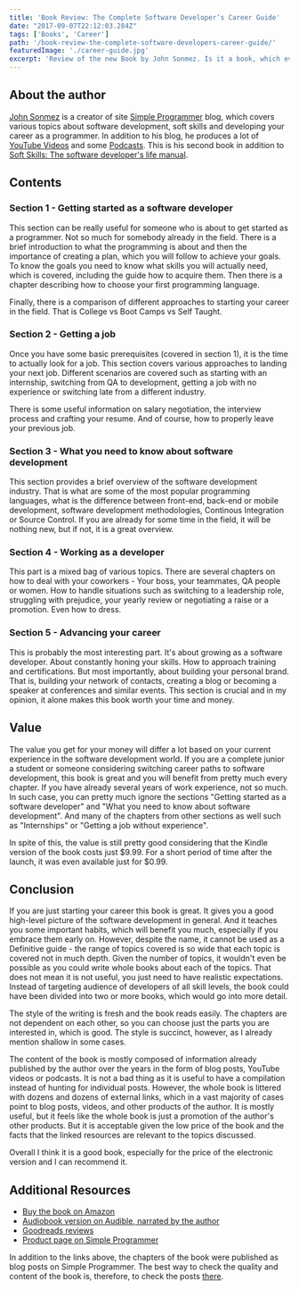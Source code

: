 ```yaml
---
title: 'Book Review: The Complete Software Developer’s Career Guide'
date: "2017-09-07T22:12:03.284Z"
tags: ['Books', 'Career']
path: '/book-review-the-complete-software-developers-career-guide/'
featuredImage: './career-guide.jpg'
excerpt: 'Review of the new Book by John Sonmez. Is it a book, which every software developer should have on their bookshelf? Can it actually help in advancing your career?'
---
```


<PostHeader frontmatter={props.data.mdx.frontmatter} />

## About the author
[John Sonmez](https://twitter.com/jsonmez) is a creator of site [Simple Programmer](https://simpleprogrammer.com/) blog, which covers various topics about software development, soft skills and developing your career as a programmer. In addition to his blog, he produces a lot of [YouTube Videos](https://www.youtube.com/user/jsonmez) and some [Podcasts](https://simpleprogrammer.com/podcasts/). This is his second book in addition to [Soft Skills: The software developer's life manual](https://www.amazon.com/Soft-Skills-software-developers-manual/dp/1617292397).

## Contents

### Section 1 - Getting started as a software developer

This section can be really useful for someone who is about to get started as a programmer. Not so much for somebody already in the field. There is a brief introduction to what the programming is about and then the importance of creating a plan, which you will follow to achieve your goals. To know the goals you need to know what skills you will actually need, which is covered, including the guide how to acquire them. Then there is a chapter describing how to choose your first programming language.

Finally, there is a comparison of different approaches to starting your career in the field. That is College vs Boot Camps vs Self Taught.

### Section 2 - Getting a job

Once you have some basic prerequisites (covered in section 1), it is the time to actually look for a job. This section covers various approaches to landing your next job. Different scenarios are covered such as starting with an internship, switching from QA to development, getting a job with no experience or switching late from a different industry.

There is some useful information on salary negotiation, the interview process and crafting your resume. And of course, how to properly leave your previous job.

### Section 3 - What you need to know about software development

This section provides a brief overview of the software development industry. That is what are some of the most popular programming languages, what is the difference between front-end, back-end or mobile development, software development methodologies, Continous Integration or Source Control. If you are already for some time in the field, it will be nothing new, but if not, it is a great overview.

### Section 4 - Working as a developer

This part is a mixed bag of various topics. There are several chapters on how to deal with your coworkers - Your boss, your teammates, QA people or women. How to handle situations such as switching to a leadership role, struggling with prejudice, your yearly review or negotiating a raise or a promotion. Even how to dress.

### Section 5 - Advancing your career

This is probably the most interesting part. It's about growing as a software developer. About constantly honing your skills. How to approach training and certifications. But most importantly, about building your personal brand. That is, building your network of contacts, creating a blog or becoming a speaker at conferences and similar events. This section is crucial and in my opinion, it alone makes this book worth your time and money.

## Value
The value you get for your money will differ a lot based on your current experience in the software development world. If you are a complete junior a student or someone considering switching career paths to software development, this book is great and you will benefit from pretty much every chapter. If you have already several years of work experience, not so much. In such case, you can pretty much ignore the sections \"Getting started as a software developer\" and \"What you need to know about software development\". And many of the chapters from other sections as well such as \"Internships\" or \"Getting a job without experience\".

In spite of this, the value is still pretty good considering that the Kindle version of the book costs just \$9.99. For a short period of time after the launch, it was even available just for \$0.99.

## Conclusion
If you are just starting your career this book is great. It gives you a good high-level picture of the software development in general. And it teaches you some important habits, which will benefit you much, especially if you embrace them early on. However, despite the name, it cannot be used as a Definitive guide - the range of topics covered is so wide that each topic is covered not in much depth. Given the number of topics, it wouldn't even be possible as you could write whole books about each of the topics. That does not mean it is not useful, you just need to have realistic expectations. Instead of targeting audience of developers of all skill levels, the book could have been divided into two or more books, which would go into more detail.

The style of the writing is fresh and the book reads easily. The chapters are not dependent on each other, so you can choose just the parts you are interested in, which is good. The style is succinct, however, as I already mention shallow in some cases.

The content of the book is mostly composed of information already published by the author over the years in the form of blog posts, YouTube videos or podcasts. It is not a bad thing as it is useful to have a compilation instead of hunting for individual posts. However, the whole book is littered with dozens and dozens of external links, which in a vast majority of cases point to blog posts, videos, and other products of the author. It is mostly useful, but it feels like the whole book is just a promotion of the author's other products. But it is acceptable given the low price of the book and the facts that the linked resources are relevant to the topics discussed.

Overall I think it is a good book, especially for the price of the electronic version and I can recommend it.

## Additional Resources

-   [Buy the book on Amazon](https://www.amazon.com/Complete-Software-Developers-Career-Guide/dp/0999081411/ref=pd_zg_rss_nr_b_4011_9)
-   [Audiobook version on Audible, narrated by the author](https://www.audible.com.au/pd/Business/The-Complete-Software-Developers-Career-Guide-Audiobook/B078J7FZ8C)
-   [Goodreads reviews](https://www.goodreads.com/book/show/35674293-the-complete-software-developer-s-career-guide)
-   [Product page on Simple Programmer](https://simpleprogrammer.com/products/careerguide/)

In addition to the links above, the chapters of the book were published as blog posts on Simple Programmer. The best way to check the quality and content of the book is, therefore, to check the posts [there](https://simpleprogrammer.com/?s=career+guide).
